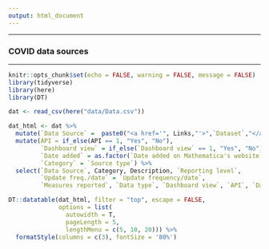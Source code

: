 ```yaml
---
output: html_document
---
```


******
### COVID data sources 
******

```r
knitr::opts_chunk$set(echo = FALSE, warning = FALSE, message = FALSE)
library(tidyverse)
library(here)
library(DT)

dat <- read_csv(here("data/Data.csv"))
```

```r
dat_html <- dat %>%
  mutate(`Data Source` =  paste0("<a href='", Links,"'>",`Dataset`,"</a>")) %>%
  mutate(API = if_else(API == 1, "Yes", "No"), 
         `Dashboard view` = if_else(`Dashboard view` == 1, "Yes", "No"), 
         `Date added` = as.factor(`Date added on Mathematica's website`), 
         `Category` = `Source type`) %>%
  select(`Data Source`, Category, Description, `Reporting level`, 
         `Update freq./date` = `Update frequency/date`, 
         `Measures reported`, `Data type`, `Dashboard view`, `API`, `Date added`) 

DT::datatable(dat_html, filter = "top", escape = FALSE, 
              options = list(
                autowidth = T,
                pageLength = 5, 
                lengthMenu = c(5, 10, 20))) %>%
  formatStyle(columns = c(3), fontSize = '80%')

```